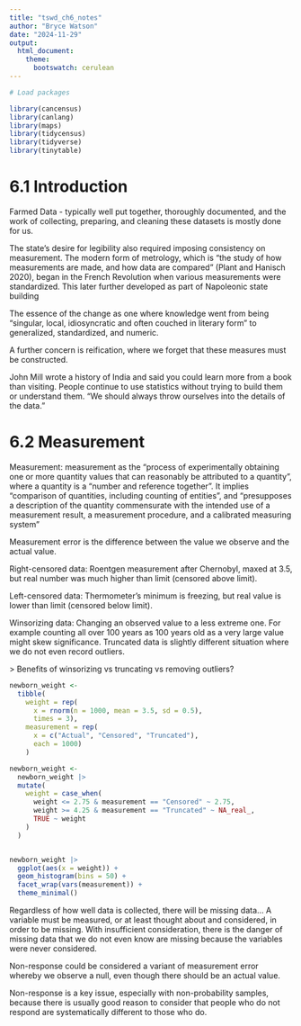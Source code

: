 ```yaml
---
title: "tswd_ch6_notes"
author: "Bryce Watson"
date: "2024-11-29"
output:
  html_document:
    theme:
      bootswatch: cerulean
---
```


```r
# Load packages

library(cancensus)
library(canlang)
library(maps)
library(tidycensus)
library(tidyverse)
library(tinytable)
```

# 6.1 Introduction

Farmed Data - typically well put together, thoroughly documented, and the work of collecting, preparing, and cleaning these datasets is mostly done for us.

The state’s desire for legibility also required imposing consistency on measurement. The modern form of metrology, which is “the study of how measurements are made, and how data are compared” (Plant and Hanisch 2020), began in the French Revolution when various measurements were standardized. This later further developed as part of Napoleonic state building

The essence of the change as one where knowledge went from being “singular, local, idiosyncratic and often couched in literary form” to generalized, standardized, and numeric.

A further concern is reification, where we forget that these measures must be constructed.

John Mill wrote a history of India and said you could learn more from a book than visiting. People continue to use statistics without trying to build them or understand them. "We should always throw ourselves into the details of the data."

# 6.2 Measurement

Measurement: measurement as the “process of experimentally obtaining one or more quantity values that can reasonably be attributed to a quantity”, where a quantity is a “number and reference together”. It implies “comparison of quantities, including counting of entities”, and “presupposes a description of the quantity commensurate with the intended use of a measurement result, a measurement procedure, and a calibrated measuring system"

Measurement error is the difference between the value we observe and the actual value.

Right-censored data: Roentgen measurement after Chernobyl, maxed at 3.5, but real number was much higher than limit (censored above limit).

Left-censored data: Thermometer's minimum is freezing, but real value is lower than limit (censored below limit).

Winsorizing data: Changing an observed value to a less extreme one. For example counting all over 100 years as 100 years old as a very large value might skew significance. Truncated data is slightly different situation where we do not even record outliers.

\> Benefits of winsorizing vs truncating vs removing outliers?

```r
newborn_weight <-
  tibble(
    weight = rep(
      x = rnorm(n = 1000, mean = 3.5, sd = 0.5), 
      times = 3),
    measurement = rep(
      x = c("Actual", "Censored", "Truncated"),
      each = 1000)
    )

newborn_weight <-
  newborn_weight |>
  mutate(
    weight = case_when(
      weight <= 2.75 & measurement == "Censored" ~ 2.75,
      weight >= 4.25 & measurement == "Truncated" ~ NA_real_,
      TRUE ~ weight
    )
  )


newborn_weight |>
  ggplot(aes(x = weight)) +
  geom_histogram(bins = 50) +
  facet_wrap(vars(measurement)) +
  theme_minimal()
```

Regardless of how well data is collected, there will be missing data... A variable must be measured, or at least thought about and considered, in order to be missing. With insufficient consideration, there is the danger of missing data that we do not even know are missing because the variables were never considered. 

Non-response could be considered a variant of measurement error whereby we observe a null, even though there should be an actual value. 

Non-response is a key issue, especially with non-probability samples, because there is usually good reason to consider that people who do not respond are systematically different to those who do.